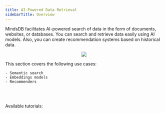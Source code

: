 ```yaml
---
title: AI-Powered Data Retrieval
sidebarTitle: Overview
---
```


MindsDB facilitates AI-powered search of data in the form of documents, websites, or databases. You can search and retrieve data easily using AI models. Also, you can create recommendation systems based on historical data.

<p align="center">
  <img src="/assets/use_cases/aipowered_data_retrieval.jpg" />
</p>

This section covers the following use cases:
    
    - Semantic search
    - Embeddings models
    - Recommenders

<br></br>

<Tip>
Available tutorials:

<CardGroup cols={4}>
    <Card title="Embeddings models" icon="link" href="/use-cases/ai-powered_data_retrieval/embedding-model"></Card>
    <Card title="Recommenders" icon="link" href="/use-cases/ai-powered_data_retrieval/recommenders"></Card>
</CardGroup>

</Tip>
